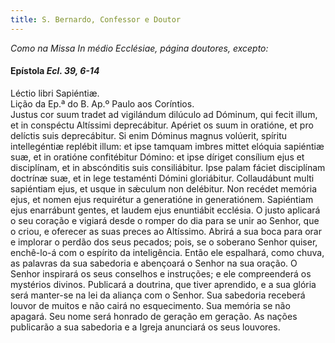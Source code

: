 ```yaml
---
title: S. Bernardo, Confessor e Doutor
---
```


<em>Como na Missa In médio Ecclésiae, página doutores, excepto:</em>

<h4 class="text-center">
  Epístola <em>Ecl. 39, 6-14</em>
</h4>
<div class="container-fluid">
  <div class="row">
    <span class="text-justify">Léctio libri Sapiéntiæ.</div>
    <span class="text-justify">
      Lição da Ep.ª do B. Ap.º Paulo aos Coríntios.
    </div>
    <span class="text-justify">
      Justus cor suum tradet ad vigilándum dilúculo ad Dóminum, qui fecit illum,
      et in conspéctu Altíssimi deprecábitur. Apériet os suum in oratióne, et
      pro delíctis suis deprecábitur. Si enim Dóminus magnus volúerit, spíritu
      intellegéntiæ replébit illum: et ipse tamquam imbres mittet elóquia
      sapiéntiæ suæ, et in oratióne confitébitur Dómino: et ipse díriget
      consílium ejus et disciplínam, et in abscónditis suis consiliábitur. Ipse
      palam fáciet disciplínam doctrínæ suæ, et in lege testaménti Dómini
      gloriábitur. Collaudábunt multi sapiéntiam ejus, et usque in sǽculum non
      delébitur. Non recédet memória ejus, et nomen ejus requirétur a
      generatióne in generatiónem. Sapiéntiam ejus enarrábunt gentes, et laudem
      ejus enuntiábit ecclésia.
    </div>
    <span class="text-justify">
      O justo aplicará o seu coração e vigiará desde o romper do dia para se
      unir ao Senhor, que o criou, e oferecer as suas preces ao Altíssimo.
      Abrirá a sua boca para orar e implorar o perdão dos seus pecados; pois, se
      o soberano Senhor quiser, enchê-lo-á com o espírito da inteligência. Então
      ele espalhará, como chuva, as palavras da sua sabedoria e abençoará o
      Senhor na sua oração. O Senhor inspirará os seus conselhos e instruções; e
      ele compreenderá os mystérios divinos. Publicará a doutrina, que tiver
      aprendido, e a sua glória será manter-se na lei da aliança com o Senhor.
      Sua sabedoria receberá louvor de muitos e não cairá no esquecimento. Sua
      memória se não apagará. Seu nome será honrado de geração em geração. As
      nações publicarão a sua sabedoria e a Igreja anunciará os seus louvores.
    </span>
</div>
